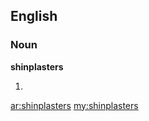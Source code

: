 ==English==

===Noun===
'''shinplasters''' {{p}}

# {{plural of|[[shinplaster#English|shinplaster]]}}

[[ar:shinplasters]]
[[my:shinplasters]]